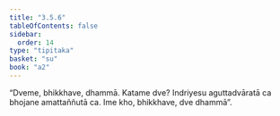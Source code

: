 ```yaml
---
title: "3.5.6"
tableOfContents: false
sidebar:
  order: 14
type: "tipitaka"
basket: "su"
book: "a2"
---
```



<DynamicBreadcrumb />

<Division number="169" book="a2">

<Paragraph number="262" book="a2">
“Dveme, bhikkhave, dhammā. Katame dve? Indriyesu aguttadvāratā ca bhojane amattaññutā ca. Ime kho, bhikkhave, dve dhammā”.
</Paragraph>
</Division>